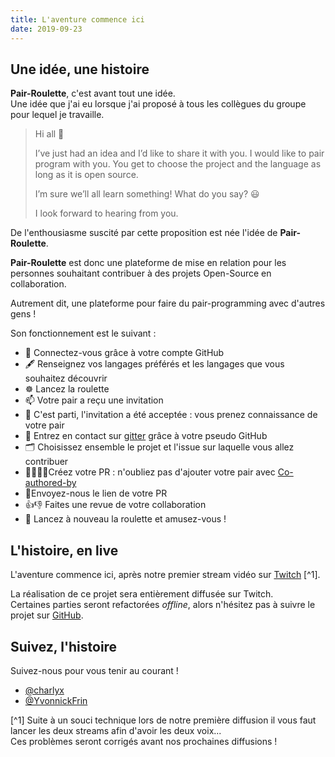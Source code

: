 ```yaml
---
title: L'aventure commence ici
date: 2019-09-23
---
```


## Une idée, une histoire

**Pair-Roulette**, c'est avant tout une idée.  
Une idée que j'ai eu lorsque j'ai proposé à tous les collègues du groupe pour 
lequel je travaille.


> Hi all 👋
> 
> I’ve just had an idea and I’d like to share it with you.
> I would like to pair program with you. You get to choose the project and the language as long as it is open source.
> 
> I’m sure we’ll all learn something!
> What do you say? 😃
> 
> I look forward to hearing from you.

De l'enthousiasme suscité par cette proposition est née l'idée de **Pair-Roulette**. 

**Pair-Roulette** est donc une plateforme de mise en relation pour les personnes
souhaitant contribuer à des projets Open-Source en collaboration.

Autrement dit, une plateforme pour faire du pair-programming avec d'autres gens !

Son fonctionnement est le suivant :

 * 🔐 Connectez-vous grâce à votre compte GitHub
 * 🖋 Renseignez vos langages préférés et les langages que vous souhaitez 
 découvrir
 * ☸️  Lancez la roulette
 * 📫 Votre pair a reçu une invitation
 * 🤝 C'est parti, l'invitation a été acceptée : vous prenez connaissance de votre 
 pair
 * 💬 Entrez en contact sur [gitter](https://gitter.im/pair-roulette/community) 
 grâce à votre pseudo GitHub
 * 🗂 Choisissez ensemble le projet et l'issue sur laquelle vous allez contribuer
 * 👩‍💻👨‍💻Créez votre PR : n'oubliez pas d'ajouter votre pair avec 
 [Co-authored-by](https://help.github.com/en/articles/creating-a-commit-with-multiple-authors)
 * 💌Envoyez-nous le lien de votre PR
 * 👍👎 Faites une revue de votre collaboration
 * 🥳 Lancez à nouveau la roulette et amusez-vous !

## L'histoire, en live

L'aventure commence ici, après notre premier stream vidéo sur 
[Twitch](http://multitwitch.tv/yvonnickfrin/charlyx1188) [^1].

La réalisation de ce projet sera entièrement diffusée sur Twitch.  
Certaines parties seront refactorées *offline*, alors n'hésitez pas à suivre le 
projet sur [GitHub](https://github.com/charlyx/pair-roulette/).

## Suivez, l'histoire

Suivez-nous pour vous tenir au courant !

 * [@charlyx](https://charlyx.dev)
 * [@YvonnickFrin](https://yvonnickfrin.dev)

[^1] Suite à un souci technique lors de notre première diffusion il vous 
faut lancer les deux streams afin d'avoir les deux voix...  
Ces problèmes seront corrigés avant nos prochaines diffusions !
